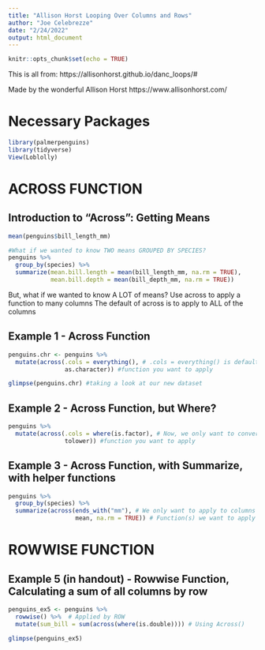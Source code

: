 ```yaml
---
title: "Allison Horst Looping Over Columns and Rows"
author: "Joe Celebrezze"
date: "2/24/2022"
output: html_document
---
```


```r
knitr::opts_chunk$set(echo = TRUE)
```

This is all from:
https://allisonhorst.github.io/danc_loops/#

Made by the wonderful Allison Horst
https://www.allisonhorst.com/

# Necessary Packages
```r
library(palmerpenguins)
library(tidyverse)
View(Loblolly)
```

# ACROSS FUNCTION

## Introduction to "Across": Getting Means
```r
mean(penguins$bill_length_mm)

#What if we wanted to know TWO means GROUPED BY SPECIES?
penguins %>% 
  group_by(species) %>%
  summarize(mean.bill.length = mean(bill_length_mm, na.rm = TRUE),
            mean.bill.depth = mean(bill_depth_mm, na.rm = TRUE))
```
But, what if we wanted to know A LOT of means?
Use across to apply a function to many columns
  The default of across is to apply to ALL of the columns

## Example 1 - Across Function
```r
penguins.chr <- penguins %>% 
  mutate(across(.cols = everything(), # .cols = everything() is default
                as.character)) #function you want to apply

glimpse(penguins.chr) #taking a look at our new dataset
```

## Example 2 - Across Function, but Where?
```r
penguins %>% 
  mutate(across(.cols = where(is.factor), # Now, we only want to convert columns with factors
                tolower)) #function you want to apply
```

## Example 3 - Across Function, with Summarize, with helper functions
```r
penguins %>% 
  group_by(species) %>% 
  summarize(across(ends_with("mm"), # We only want to apply to columns that end with 'mm'
                   mean, na.rm = TRUE)) # Function(s) we want to apply
```

# ROWWISE FUNCTION

## Example 5 (in handout) - Rowwise Function, Calculating a sum of all <dbl> columns by row
```r
penguins_ex5 <- penguins %>% 
  rowwise() %>%  # Applied by ROW
  mutate(sum_bill = sum(across(where(is.double)))) # Using Across()

glimpse(penguins_ex5)
```



